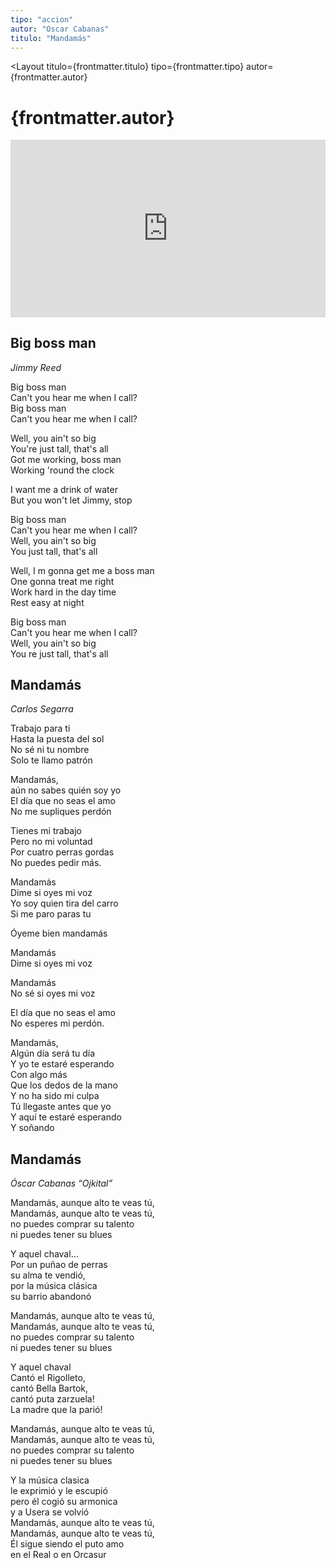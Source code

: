 ```yaml
---
tipo: "accion"
autor: "Oscar Cabanas"
titulo: "Mandamás"
---
```



<Layout
  titulo={frontmatter.titulo}
  tipo={frontmatter.tipo}
  autor={frontmatter.autor}
>

<Prose>
  <h1>{frontmatter.autor}</h1>
</Prose>

<div class="w-full">
  <div style="position:relative;padding-top:56.25%;">
    <iframe
      src="https://iframe.mediadelivery.net/embed/201842/076c5a77-c9e9-4ad8-ada0-be46e9ff8814?autoplay=false&loop=false&muted=false&preload=true&responsive=true"
      loading="lazy"
      style="border:0;position:absolute;top:0;height:100%;width:100%;"
      allow="accelerometer;gyroscope;autoplay;encrypted-media;picture-in-picture;"
      allowfullscreen="true"
    ></iframe>
  </div>
</div>

<Prose> 
  <ImageCaption
    mobileImgUrl={imageElvisDesktop}
    desktopImgUrl={imageElvisDesktop}
    alt="Big Boss Man. Elvis"
    caption="Big Boss Man. Elvis"
    clase="mt-20"
  />

## Big boss man

_Jimmy Reed_

Big boss man\
Can't you hear me when I call?\
Big boss man\
Can't you hear me when I call?

Well, you ain't so big\
You're just tall, that's all\
Got me working, boss man\
Working 'round the clock

I want me a drink of water\
But you won't let Jimmy, stop

Big boss man\
Can't you hear me when I call?\
Well, you ain't so big\
You just tall, that's all

Well, I m gonna get me a boss man\
One gonna treat me right\
Work hard in the day time\
Rest easy at night

Big boss man\
Can't you hear me when I call?\
Well, you ain't so big\
You re just tall, that's all

## Mandamás

_Carlos Segarra_

Trabajo para ti\
Hasta la puesta del sol\
No sé ni tu nombre\
Solo te llamo patrón

Mandamás,\
aún no sabes quién soy yo\
El día que no seas el amo\
No me supliques perdón

Tienes mi trabajo\
Pero no mi voluntad\
Por cuatro perras gordas\
No puedes pedir más.

Mandamás\
Dime si oyes mi voz\
Yo soy quien tira del carro\
Si me paro paras tu

Óyeme bien mandamás

Mandamás\
Dime si oyes mi voz

Mandamás\
No sé si oyes mi voz

El día que no seas el amo\
No esperes mi perdón.

Mandamás,\
Algún día será tu día\
Y yo te estaré esperando\
Con algo más\
Que los dedos de la mano\
Y no ha sido mi culpa\
Tú llegaste antes que yo\
Y aquí te estaré esperando\
Y soñando

## Mandamás

_Óscar Cabanas “Ojkital”_

Mandamás, aunque alto te veas tú,\
Mandamás, aunque alto te veas tú,\
no puedes comprar su talento\
ni puedes tener su blues

Y aquel chaval...\
Por un puñao de perras\
su alma te vendió,\
por la música clásica\
su barrio abandonó

Mandamás, aunque alto te veas tú,\
Mandamás, aunque alto te veas tú,\
no puedes comprar su talento\
ni puedes tener su blues

Y aquel chaval\
Cantó el Rigolleto,\
cantó Bella Bartok,\
cantó puta zarzuela!\
La madre que la parió!

Mandamás, aunque alto te veas tú,\
Mandamás, aunque alto te veas tú,\
no puedes comprar su talento\
ni puedes tener su blues

Y la música clasica\
le exprimió y le escupió\
pero él cogió su armonica\
y a Usera se volvió\
Mandamás, aunque alto te veas tú,\
Mandamás, aunque alto te veas tú,\
Él sigue siendo el puto amo\
en el Real o en Orcasur

  </Prose>
</Layout>
